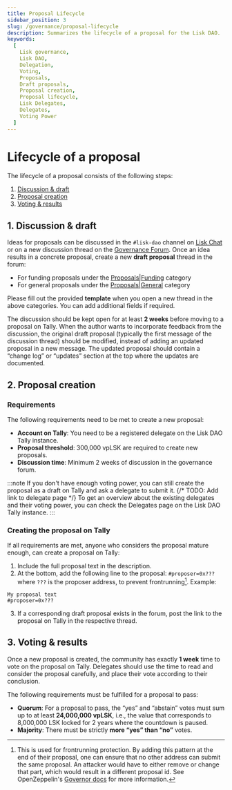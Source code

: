```yaml
---
title: Proposal Lifecycle
sidebar_position: 3
slug: /governance/proposal-lifecycle
description: Summarizes the lifecycle of a proposal for the Lisk DAO.
keywords:
  [
    Lisk governance,
    Lisk DAO,
    Delegation,
    Voting,
    Proposals,
    Draft proposals,
    Proposal creation,
    Proposal lifecycle,
    Lisk Delegates,
    Delegates,
    Voting Power
  ]
---
```


# Lifecycle of a proposal

The lifecycle of a proposal consists of the following steps:

1. [Discussion & draft](#1-discussion--draft)
2. [Proposal creation](#2-proposal-creation)
3. [Voting & results](#3-voting--results)

## 1. Discussion & draft 
Ideas for proposals can be discussed in the `#lisk-dao` channel on [Lisk Chat](https://lisk.chat) or on a new discussion thread on the [Governance Forum](https://forum.lisk.com).
Once an idea results in a concrete proposal, create a new **draft proposal** thread in the forum:

- For funding proposals under the [Proposals|Funding](https://forum.lisk.com/c/proposals/funding) category 
- For general proposals under the [Proposals|General](https://forum.lisk.com/c/proposals/general) category 

Please fill out the provided **template** when you open a new thread in the above categories.
You can add additional fields if required.

The discussion should be kept open for at least **2 weeks** before moving to a proposal on Tally.
When the author wants to incorporate feedback from the discussion, the original draft proposal (typically the first message of the discussion thread) should be modified, instead of adding an updated proposal in a new message.
The updated proposal should contain a “change log” or “updates” section at the top where the updates are documented.

## 2. Proposal creation

### Requirements

The following requirements need to be met to create a new proposal:

- **Account on Tally**: You need to be a registered delegate on the Lisk DAO Tally instance.
- **Proposal threshold**: 300,000 vpLSK are required to create new proposals.
- **Discussion time**: Minimum 2 weeks of discussion in the governance forum.

:::note
If you don't have enough voting power, you can still create the proposal as a draft on Tally and ask a delegate to submit it.
{/* TODO: Add link to delegate page */}
To get an overview about the existing delegates and their voting power, you can check the Delegates page on the Lisk DAO Tally instance.
:::

### Creating the proposal on Tally
If all requirements are met, anyone who considers the proposal mature enough, can create a proposal on Tally:

1. Include the full proposal text in the description. 
2. At the bottom, add the following line to the proposal:
`#proposer=0x???` where `???` is the proposer address, to prevent frontrunning[^1].
Example:
```
My proposal text
#proposer=0x???
```
3. If a corresponding draft proposal exists in the forum, post the link to the proposal on Tally in the respective thread.

[^1]: This is used for frontrunning protection.
By adding this pattern at the end of their proposal, one can ensure that no other address can submit the same proposal.
An attacker would have to either remove or change that part, which would result in a different proposal id.
See OpenZeppelin's [Governor docs](https://docs.openzeppelin.com/contracts/4.x/api/governance) for more information.

## 3. Voting & results
Once a new proposal is created, the community has exactly **1 week** time to vote on the proposal on Tally.
Delegates should use the time to read and consider the proposal carefully, and place their vote according to their conclusion.

The following requirements must be fulfilled for a proposal to pass:

- **Quorum**: For a proposal to pass, the “yes” and “abstain” votes must sum up to at least  **24,000,000 vpLSK**, i.e., the value that corresponds to 8,000,000 LSK locked for 2 years where the countdown is paused.
- **Majority**: There must be strictly **more “yes” than “no”** votes.
